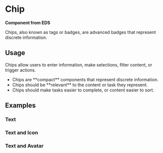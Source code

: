 
# Chip

**Component from EDS**

Chips, also known as tags or badges, are advanced badges that represent discrete information.

<Links
  figmaUrl="https://www.figma.com/file/0bGXR2sCwMVSDNyyzu5BXrO5/UI%E2%80%94User-Interface?node-id=17497%3A0"
  sourceUrl="https://github.com/equinor/design-system/blob/develop/packages/eds-core-react/src/components/Chip/Chip.tsx"
  edsSBUrl="https://storybook.eds.equinor.com/?path=/docs/data-display-chips--docs"
/>

<Primary />
<Controls />

## Usage

Chips allow users to enter information, make selections, filter content, or trigger actions.
<ul>
  <li>Chips are **compact** components that represent discrete information.</li>
  <li>Chips should be **relevant** to the content or task they represent.</li>
  <li>Chips should make tasks easier to complete, or content easier to sort.</li>
</ul>

## Examples

### Text

<Canvas of={ComponentStories.Text} />

### Text and Icon

<Canvas of={ComponentStories.TextAndIcon} />

### Text and Avatar

<Canvas of={ComponentStories.TextAndAvatar} />